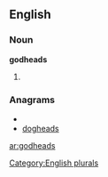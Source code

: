==English==

===Noun===
'''godheads'''

# {{plural of|[[godhead]]}}

===Anagrams===
* {{alphagram|addeghos}}
* [[dogheads#English|dogheads]]

[[Category:English plurals]]

[[ar:godheads]]